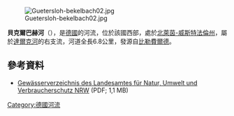 {{Distinguish|貝克河 (利珀河支流)|貝克巴赫河|拜爾巴赫河|貝爾根巴赫河}}
{{Multiple issues|
{{Expand language|1=de|time=2020-07-09T02:19:47+00:00}}
{{No footnotes|time=2020-07-09T03:48:03+00:00}}
{{Onesource|time=2020-07-09T03:48:03+00:00}}
}}
[[Image:Guetersloh-bekelbach02.jpg|right]]

{{Coord|51|54|25|N|8|27|52|E|display=title}}

'''貝克爾巴赫河'''（{{lang-de|Bekelbach}}），是[[德國|德國]]的河流，位於該國西部，處於[[北萊茵-威斯特法倫州|北萊茵-威斯特法倫州]]，屬於[[達爾克河|達爾克河]]的右支流，河道全長6.8公里，發源自[[比勒費爾德|比勒費爾德]]。

==參考資料==
* [http://www.lanuv.nrw.de/fileadmin/lanuv/wasser/pdf/Gewaesserverzeichnis%20GSK3C.xls  Gewässerverzeichnis des Landesamtes für Natur, Umwelt und Verbraucherschutz NRW]{{Wayback|url=http://www.lanuv.nrw.de/fileadmin/lanuv/wasser/pdf/Gewaesserverzeichnis%20GSK3C.xls |date=20190808033656 }} (PDF; 1,1 MB)

{{Germany-geo-stub}}
[[Category:德國河流|Category:德國河流]]